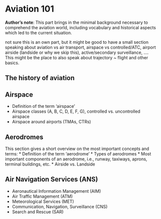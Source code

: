# Aviation 101


:::{.callout-note}
**Author's note**: This part brings in the minimal background necessary to comprehend the
aviation world, including vocabulary and historical aspects which led to
the current situation.

not sure this is an own part, but it might be good to have a
small section speaking about aviation vs air transport, airspace
vs controlled/ATC, airport airside (landside or why we skip this),
active/secondary surveillance, \.... This might be the place to
also speak about trajectory \~ flight and other basics.
:::

## The history of aviation

## Airspace
* Definition of the term 'airspace'
* Airspace classes (A, B, C, D, E, F, G), controlled vs. uncontrolled airspace
* Airspace around airports (TMAs, CTRs)

## Aerodromes
This section gives a short overview on the most important concepts and terms:
* Definition of the term 'aerodrome'
* Types of aerodromes
* Most important components of an aerodrome, i.e., runway, taxiways, aprons, terminal buildings, etc.
* Airside vs. Landside

## Air Navigation Services (ANS)
* Aeronautical Information Management (AIM)
* Air Traffic Management (ATM)
* Meteorological Services (MET)
* Communication, Navigation, Surveillance (CNS)
* Search and Rescue (SAR)




